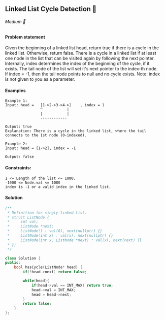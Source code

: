 ## Linked List Cycle Detection 🎯

###### Medium 🤨


#### Problem statement
Given the beginning of a linked list head, return true if there is a cycle in the linked list. Otherwise, return false.
There is a cycle in a linked list if at least one node in the list that can be visited again by following the next pointer.
Internally, index determines the index of the beginning of the cycle, if it exists. The tail node of the list will set it's next pointer to the index-th node. If index = -1, then the tail node points to null and no cycle exists.
Note: index is not given to you as a parameter.

#### Examples
```
Example 1:
Input: head =   [1->2->3->4->]    , index = 1
                ^           |
                |           |
                ------------

Output: true
Explanation: There is a cycle in the linked list, where the tail connects to the 1st node (0-indexed).
```
```
Example 2:
Input: head = [1->2], index = -1

Output: false
```
#### Constraints:
```
1 <= Length of the list <= 1000.
-1000 <= Node.val <= 1000
index is -1 or a valid index in the linked list.
```
#### Solution
```cpp
/**
 * Definition for singly-linked list.
 * struct ListNode {
 *     int val;
 *     ListNode *next;
 *     ListNode() : val(0), next(nullptr) {}
 *     ListNode(int x) : val(x), next(nullptr) {}
 *     ListNode(int x, ListNode *next) : val(x), next(next) {}
 * };
 */

class Solution {
public:
    bool hasCycle(ListNode* head) {
        if(!head->next) return false;

        while(head){
            if(head->val == INT_MAX) return true;
            head->val = INT_MAX;
            head = head->next;
        }
        return false;
    }
};
```